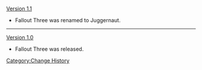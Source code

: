 [[Version 1.1]]
* Fallout Three was renamed to Juggernaut.
----
[[Version 1.0]]
* Fallout Three was released.
<noinclude>[[Category:Change History]]</noinclude>
